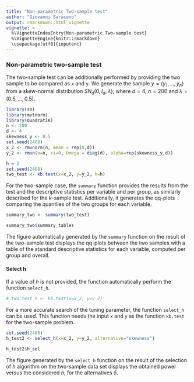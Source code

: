 ```yaml
---
title: "Non-parametric Two-sample test"
author: "Giovanni Saraceno"
output: rmarkdown::html_vignette
vignette: >
  %\VignetteIndexEntry{Non-parametric Two-sample test}
  %\VignetteEngine{knitr::rmarkdown}
  \usepackage[utf8]{inputenc}
---
```


### Non-parametric two-sample test

The two-sample test can be additionally performed by providing the two sample to be compared as ``x`` and ``y``. We generate the sample $y = (y_1, \ldots,y_n)$ from a skew-normal distribution $SN_d(0,I_d, \lambda)$, where $d=4$, $n=200$ and $\lambda= (0.5,\ldots,0.5)$.  

```r
library(sn)
library(mvtnorm)
library(QuadratiK)
n <- 200
d <- 4
skewness_y <- 0.5
set.seed(2468)
x_2 <- rmvnorm(n, mean = rep(0,d))
y_2 <- rmsn(n=n, xi=0, Omega = diag(d), alpha=rep(skewness_y,d))
```

```r
h = 2
set.seed(2468)
two_test <- kb.test(x=x_2, y=y_2, h=h)
```

For the two-sample case, the ``summary`` function provides the results from the test and the descriptive statistics per variable and per group, as similarly described for the $k$-sample test. Additionally, it generates the qq-plots comparing the quantiles of the two groups for each variable. 
```r
summary_two <- summary(two_test)
```

```r
summary_two$summary_tables
```

The figure automatically generated by the ``summary`` function on the result of the two-sample test displays the qq-plots between the two samples with a table of the standard descriptive statistics for each variable, computed per group and overall.

#### Select h

If a value of $h$ is not provided, the function automatically perform the function ``select_h``.
```r
# two_test_h <- kb.test(x=x_2, y=y_2)
```

For a more accurate search of the tuning parameter, the function ``select_h`` can be used. This function needs the input ``x`` and ``y`` as the function ``kb.test`` for the two-sample problem. 
```r
set.seed(2468)
h_test2 <- select_h(x=x_2, y=y_2, alternative="skewness")
```

```r
h_test2$h_sel
```

The figure generated by the ``select_h`` function on the result of the selection of $h$ algorithm on the two-sample data set displays the obtained power versus the considered $h$, for the alternatives $\delta$.

